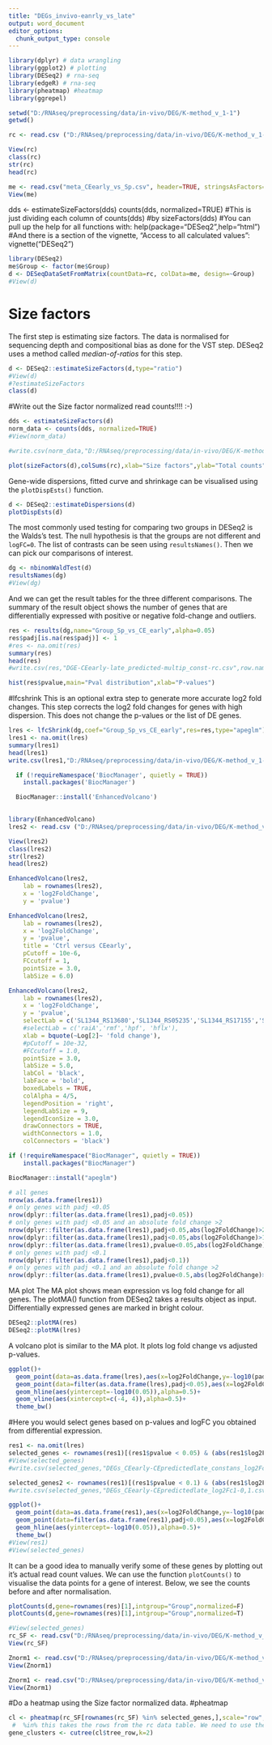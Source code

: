 ```yaml
---
title: "DEGs_invivo-eanrly_vs_late"
output: word_document
editor_options:
  chunk_output_type: console
---
```


```r
library(dplyr) # data wrangling
library(ggplot2) # plotting
library(DESeq2) # rna-seq
library(edgeR) # rna-seq
library(pheatmap) #heatmap
library(ggrepel)
```

```r
setwd("D:/RNAseq/preprocessing/data/in-vivo/DEG/K-method_v_1-1")
getwd()

rc <- read.csv ("D:/RNAseq/preprocessing/data/in-vivo/DEG/K-method_v_1-1/Sp-CEday2.csv", header=TRUE, row.names=1, sep=";", fileEncoding="UTF-8-BOM", check.names=F) # rc=readcount

View(rc)
class(rc)
str(rc)
head(rc)

me <- read.csv("meta_CEearly_vs_Sp.csv", header=TRUE, stringsAsFactors=FALSE, row.names=1, sep=";", fileEncoding="UTF-8-BOM", check.names=F)
View(me)
```
dds <- estimateSizeFactors(dds)
counts(dds, normalized=TRUE)
#This is just dividing each column of 
counts(dds)
#by
sizeFactors(dds)
#You can pull up the help for all functions with:
help(package="DESeq2",help="html")
#And there is a section of the vignette, "Access to all calculated values":
vignette("DESeq2")
```r
library(DESeq2)
me$Group <- factor(me$Group)
d <- DESeqDataSetFromMatrix(countData=rc, colData=me, design=~Group)
#View(d)
```
# Size factors

The first step is estimating size factors. The data is normalised for sequencing depth and compositional bias as done for the VST step. DESeq2 uses a method called *median-of-ratios* for this step.

```r
d <- DESeq2::estimateSizeFactors(d,type="ratio")
#View(d)
#?estimateSizeFactors
class(d)
```
#Write out the Size factor normalized read counts!!!! :-)
```r
dds <- estimateSizeFactors(d)
norm_data <- counts(dds, normalized=TRUE)
#View(norm_data)

#write.csv(norm_data,"D:/RNAseq/preprocessing/data/in-vivo/DEG/K-method_v_1-1/SF_all-early-late_rc.csv",row.names=T)
```

```r
plot(sizeFactors(d),colSums(rc),xlab="Size factors",ylab="Total counts")
```

Gene-wide dispersions, fitted curve and shrinkage can be visualised using the `plotDispEsts()` function.

```r
d <- DESeq2::estimateDispersions(d)
plotDispEsts(d)
```

The most commonly used testing for comparing two groups in DESeq2 is the Walds's test. The null hypothesis is that the groups are not different and `logFC=0`. The list of contrasts can be seen using `resultsNames()`. Then we can pick our comparisons of interest.

```r
dg <- nbinomWaldTest(d)
resultsNames(dg)
#View(dg)
```

And we can get the result tables for the three different comparisons. The summary of the result object shows the number of genes that are differentially expressed with positive or negative fold-change and outliers.


```r
res <- results(dg,name="Group_Sp_vs_CE_early",alpha=0.05)
res$padj[is.na(res$padj)] <- 1
#res <- na.omit(res)
summary(res)
head(res)
#write.csv(res,"DGE-CEearly-late_predicted-multip_const-rc.csv",row.names=T)
```

```r
hist(res$pvalue,main="Pval distribution",xlab="P-values")
```
#lfcshrink
This is an optional extra step to generate more accurate log2 fold changes. This step corrects the log2 fold changes for genes with high dispersion. This does not change the p-values or the list of DE genes.

```r
lres <- lfcShrink(dg,coef="Group_Sp_vs_CE_early",res=res,type="apeglm")
lres1 <- na.omit(lres)
summary(lres1)
head(lres1)
write.csv(lres1,"D:/RNAseq/preprocessing/data/in-vivo/DEG/K-method_v_1-1/DEGs_lfcshrink_CE-early_Sp.csv",row.names=T)
```

```r
  if (!requireNamespace('BiocManager', quietly = TRUE))
    install.packages('BiocManager')

  BiocManager::install('EnhancedVolcano')
  
```

```r
library(EnhancedVolcano)
lres2 <- read.csv ("D:/RNAseq/preprocessing/data/in-vivo/DEG/K-method_v_1-1/DEGs_lfcshrink_CE-early_Sp.csv", header=TRUE, row.names=1, sep=";", fileEncoding="UTF-8-BOM", check.names=F) # rc=readcount

View(lres2)
class(lres2)
str(lres2)
head(lres2)

EnhancedVolcano(lres2,
    lab = rownames(lres2),
    x = 'log2FoldChange',
    y = 'pvalue')

EnhancedVolcano(lres2,
    lab = rownames(lres2),
    x = 'log2FoldChange',
    y = 'pvalue',
    title = 'Ctrl versus CEearly',
    pCutoff = 10e-6,
    FCcutoff = 1,
    pointSize = 3.0,
    labSize = 6.0)

EnhancedVolcano(lres2,
    lab = rownames(lres2),
    x = 'log2FoldChange',
    y = 'pvalue',
    selectLab = c('SL1344_RS13680','SL1344_RS05235','SL1344_RS17155','SL1344_RS22395'),
    #selectLab = c('raiA','rmf','hpf', 'hflx'),
    xlab = bquote(~Log[2]~ 'fold change'),
    #pCutoff = 10e-32,
    #FCcutoff = 1.0,
    pointSize = 3.0,
    labSize = 5.0,
    labCol = 'black',
    labFace = 'bold',
    boxedLabels = TRUE,
    colAlpha = 4/5,
    legendPosition = 'right',
    legendLabSize = 9,
    legendIconSize = 3.0,
    drawConnectors = TRUE,
    widthConnectors = 1.0,
    colConnectors = 'black')

```

```r
if (!requireNamespace("BiocManager", quietly = TRUE))
    install.packages("BiocManager")

BiocManager::install("apeglm")
```

```r
# all genes
nrow(as.data.frame(lres1))
# only genes with padj <0.05
nrow(dplyr::filter(as.data.frame(lres1),padj<0.05))
# only genes with padj <0.05 and an absolute fold change >2
nrow(dplyr::filter(as.data.frame(lres1),padj<0.05,abs(log2FoldChange)>2))
nrow(dplyr::filter(as.data.frame(lres1),padj<0.05,abs(log2FoldChange)>1))
nrow(dplyr::filter(as.data.frame(lres1),pvalue<0.05,abs(log2FoldChange)>1))
# only genes with padj <0.1
nrow(dplyr::filter(as.data.frame(lres1),padj<0.1))
# only genes with padj <0.1 and an absolute fold change >2
nrow(dplyr::filter(as.data.frame(lres1),pvalue<0.5,abs(log2FoldChange)>1.3119))
```
MA plot
The MA plot shows mean expression vs log fold change for all genes. The plotMA() function from DESeq2 takes a results object as input. Differentially expressed genes are marked in bright colour.
```r
DESeq2::plotMA(res)
DESeq2::plotMA(lres)
```
A volcano plot is similar to the MA plot. It plots log fold change vs adjusted p-values.

```r
ggplot()+
  geom_point(data=as.data.frame(lres),aes(x=log2FoldChange,y=-log10(padj)),col="grey80",alpha=0.5)+
  geom_point(data=filter(as.data.frame(lres),padj<0.05),aes(x=log2FoldChange,y=-log10(padj)),col="red",alpha=0.7)+
  geom_hline(aes(yintercept=-log10(0.05)),alpha=0.5)+
  geom_vline(aes(xintercept=c(-4, 4)),alpha=0.5)+
  theme_bw()
```
#Here you would select genes based on p-values and logFC you obtained from differential expression.

```r
res1 <- na.omit(lres)
selected_genes <- rownames(res1)[(res1$pvalue < 0.05) & (abs(res1$log2FoldChange) > 1.3119)]
#View(selected_genes)
#write.csv(selected_genes,"DEGs_CEearly-CEpredictedlate_constans_log2Fc1-0,05.csv",row.names=T)
```

```r
selected_genes2 <- rownames(res1)[(res1$pvalue < 0.1) & (abs(res1$log2FoldChange) > 1)]
#write.csv(selected_genes,"DEGs_CEearly-CEpredictedlate_log2Fc1-0,1.csv",row.names=T)
```

```r
ggplot()+
  geom_point(data=as.data.frame(res1),aes(x=log2FoldChange,y=-log10(padj)),col="grey80",alpha=0.5)+
  geom_point(data=filter(as.data.frame(res1),padj<0.05),aes(x=log2FoldChange,y=-log10(padj)),col="red",alpha=0.7)+
  geom_hline(aes(yintercept=-log10(0.05)),alpha=0.5)+
  theme_bw()
#View(res1)
#View(selected_genes)
```
It can be a good idea to manually verify some of these genes by plotting out it's actual read count values. We can use the function `plotCounts()` to visualise the data points for a gene of interest. Below, we see the counts before and after normalisation.

```r
plotCounts(d,gene=rownames(res)[1],intgroup="Group",normalized=F)
plotCounts(d,gene=rownames(res)[1],intgroup="Group",normalized=T)
```

```r
#View(selected_genes)
rc_SF <- read.csv("D:/RNAseq/preprocessing/data/in-vivo/DEG/K-method_v_1-1/SF_all-early-late_rc.csv", header=TRUE, row.names=1)
View(rc_SF)

Znorm1 <- read.csv("D:/RNAseq/preprocessing/data/in-vivo/DEG/K-method_v_1-1/CEearly-late_log2TPM_z_norm.csv",row.names=T)
View(Znorm1)

Znorm1 <- read.csv("D:/RNAseq/preprocessing/data/in-vivo/DEG/K-method_v_1-1/CEearly-late_log2TPM_z_norm.csv", header=TRUE, row.names=1)
View(Znorm1)

```
#Do a heatmap using the Size factor normalized data.
#pheatmap
```r
cl <- pheatmap(rc_SF[rownames(rc_SF) %in% selected_genes,],scale="row",color=colorRampPalette(c("navy","white","firebrick"))(90),border_color=NA,cluster_cols=F, cutree_rows=2)
 #  %in% this takes the rows from the rc data table. We need to use the size factot corrected rs-s for the heatmap!!
gene_clusters <- cutree(cl$tree_row,k=2)
```
